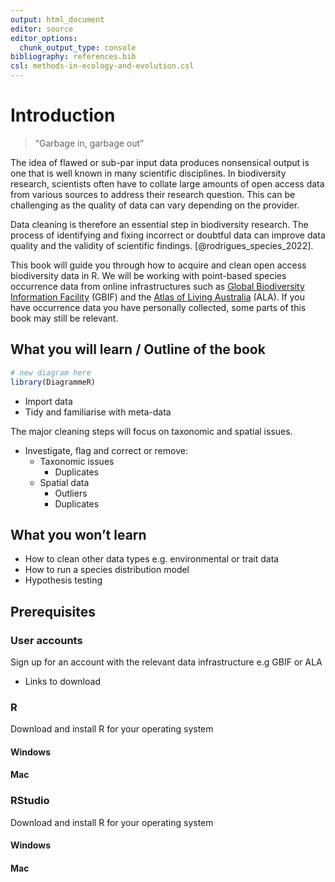 ```yaml
---
output: html_document
editor: source
editor_options: 
  chunk_output_type: console
bibliography: references.bib 
csl: methods-in-ecology-and-evolution.csl
---
```


# Introduction

> "Garbage in, garbage out"

The idea of flawed or sub-par input data produces nonsensical output is one that is well known in many scientific disciplines. In biodiversity research, scientists often have to collate large amounts of open access data from various sources to address their research question. This can be challenging as the quality of data can vary depending on the provider.

Data cleaning is therefore an essential step in biodiversity research. The process of identifying and fixing incorrect or doubtful data can improve data quality and the validity of scientific findings. [@rodrigues_species_2022].

This book will guide you through how to acquire and clean open access biodiversity data in R. We will be working with point-based species occurrence data from online infrastructures such as [Global Biodiversity Information Facility](https://www.gbif.org/) (GBIF) and the [Atlas of Living Australia](https://www.ala.org.au/) (ALA). If you have occurrence data you have personally collected, some parts of this book may still be relevant.

## What you will learn / Outline of the book

```r
# new diagram here
library(DiagrammeR)

```

- Import data
- Tidy and familiarise with meta-data

The major cleaning steps will focus on taxonomic and spatial issues.

- Investigate, flag and correct or remove: 
  - Taxonomic issues
    - Duplicates
  - Spatial data 
      - Outliers
      - Duplicates

## What you won't learn

-   How to clean other data types e.g. environmental or trait data
-   How to run a species distribution model
-   Hypothesis testing

## Prerequisites

### User accounts

Sign up for an account with the relevant data infrastructure e.g GBIF or ALA

- Links to download

### R

Download and install R for your operating system

#### Windows {.unnumbered}
#### Mac {.unnumbered}

### RStudio

Download and install R for your operating system

#### Windows {.unnumbered}
#### Mac {.unnumbered}

